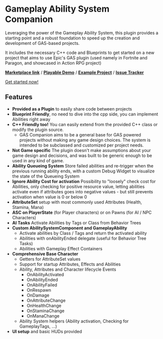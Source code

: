 # Gameplay Ability System Companion

Leveraging the power of the Gameplay Ability System, this plugin provides a starting point and a robust foundation to speed up the creation and development of GAS-based projects.

It includes the necessary C++ code and Blueprints to get started on a new project that aims to use Epic's GAS plugin (used namely in Fortnite and Paragon, and showcased in Action RPG project)

[**Marketplace link**](https://www.unrealengine.com/marketplace/en-US/product/gas-companion) / [**Playable Demo**](https://drive.google.com/file/d/18hlutBlXDPSYQHHSWwA6c40hMG4NJqOS/view) / [**Example Project**](https://drive.google.com/file/d/1Lv09MkQKk9egzFjI5DS6oO8ys9IsGCSd/view) / [**Issue Tracker**](https://github.com/mklabs/GASCompanion/issues)

[Get started now!](/getting-started)

## Features

- **Provided as a Plugin** to easily share code between projects
- **Blueprint Friendly**, no need to dive into the cpp side, you can implement Abilities right away
- **C++ Friendly too!** You can easily extend from the provided C++ class or modify the plugin source.
    - GAS Companion aims to be a general base for GAS powered projects without making any game design choices. The system is intended to be subclassed and customized per project needs.
- **Not Game specific** The plugin doesn't make assumptions about your game design and decisions, and was built to be generic enough to be used in any kind of game.
- **Ability Queueing System** Store failed abilities and re-trigger when the previous running ability ends, with a custom Debug Widget to visualize the state of the Queueing System
- **Ignore Ability Cost for activation** Possibility to "loosely" check cost for Abilities, only checking for positive resource value, letting abilities activate even if attributes goes into negative values - but still prevents activation when value is 0 or below 0
- **AttributeSet** setup with most commonly used Attributes (Health, Stamina, Mana)
- **ASC on PlayerState** (for Player characters) or on Pawns (for AI / NPC Characters)
- **AI Tasks** Activate Abilities by Tags or Class from Behavior Trees
- **Custom AbilitySystemComponent and GameplayAbility**
    - Activate abilities by Class / Tags and return the activated ability
    - Abilities with onAbilityEnded delegate (useful for Behavior Tree Tasks)
    - Abilities with Gameplay Effect Containers
- **Comprehensive Base Character**
    - Getters for AttributeSet values
    - Support for startup Attributes, Effects and Abilities
    - Ability, Attributes and Character lifecycle Events
        - OnAbilityActivated
        - OnAbilityEnded
        - OnAbilityFailed
        - OnRespawn
        - OnDamage
        - OnAttributeChange
        - OnHealthChange
        - OnStaminaChange
        - OnManaChange
    - Ability System helpers (Ability activation, Checking for GameplayTags, ...)
- **UI setup** and basic HUDs provided